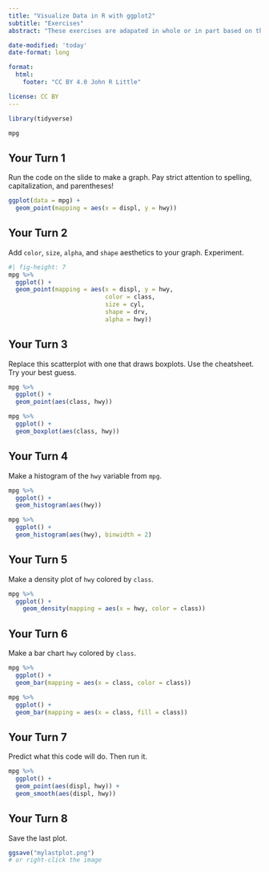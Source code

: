 ```yaml
---
title: "Visualize Data in R with ggplot2"
subtitle: "Exercises"
abstract: "These exercises are adapated in whole or in part based on the <i>Master the Tidyverse</i> work by Garrett Grolemund at RStudio.  \nCC BY Garrett Grolemund, RStudio ; BY-NC John Little"

date-modified: 'today'
date-format: long

format: 
  html:
    footer: "CC BY 4.0 John R Little"

license: CC BY    
---
```


```r
library(tidyverse)
```

```r
mpg
```

## Your Turn 1

Run the code on the slide to make a graph. Pay strict attention to spelling, capitalization, and parentheses!

```r
ggplot(data = mpg) +
  geom_point(mapping = aes(x = displ, y = hwy))
```

## Your Turn 2

Add `color`, `size`, `alpha`, and `shape` aesthetics to your graph. Experiment.

```r
#| fig-height: 7
mpg %>% 
  ggplot() +
  geom_point(mapping = aes(x = displ, y = hwy,
                           color = class,
                           size = cyl,
                           shape = drv,
                           alpha = hwy))
```

## Your Turn 3

Replace this scatterplot with one that draws boxplots. Use the cheatsheet. Try your best guess.

```r
mpg %>% 
  ggplot() + 
  geom_point(aes(class, hwy))

mpg %>% 
  ggplot() + 
  geom_boxplot(aes(class, hwy))
```

## Your Turn 4

Make a histogram of the `hwy` variable from `mpg`.

```r
mpg %>% 
  ggplot() +
  geom_histogram(aes(hwy))
```

```r
mpg %>% 
  ggplot() +
  geom_histogram(aes(hwy), binwidth = 2)
```

## Your Turn 5

Make a density plot of `hwy` colored by `class`.

```r
mpg %>% 
  ggplot() +
    geom_density(mapping = aes(x = hwy, color = class))
```

## Your Turn 6

Make a bar chart `hwy` colored by `class`.

```r
mpg %>% 
  ggplot() +
  geom_bar(mapping = aes(x = class, color = class))
```

```r
mpg %>% 
  ggplot() +
  geom_bar(mapping = aes(x = class, fill = class))
```

## Your Turn 7

Predict what this code will do. Then run it.

```r
mpg %>% 
  ggplot() + 
  geom_point(aes(displ, hwy)) +
  geom_smooth(aes(displ, hwy))
```

## Your Turn 8

Save the last plot.

``` r
ggsave("mylastplot.png")
# or right-click the image
```
